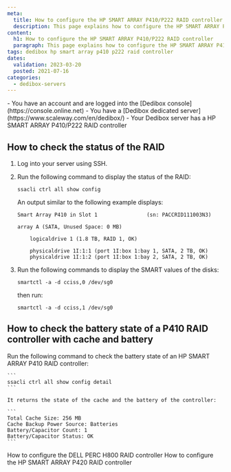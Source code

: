 ```yaml
---
meta:
  title: How to configure the HP SMART ARRAY P410/P222 RAID controller
  description: This page explains how to configure the HP SMART ARRAY P410/P222 RAID RAID controller
content:
  h1: How to configure the HP SMART ARRAY P410/P222 RAID controller
  paragraph: This page explains how to configure the HP SMART ARRAY P410/P222 RAID RAID controller
tags: dedibox hp smart array p410 p222 raid controller 
dates:
  validation: 2023-03-20
  posted: 2021-07-16
categories:
  - dedibox-servers
---
```


<Message type="requirement">
  - You have an account and are logged into the [Dedibox console](https://console.online.net)
  - You have a [Dedibox dedicated server](https://www.scaleway.com/en/dedibox/)
  - Your Dedibox server has a HP SMART ARRAY P410/P222 RAID controller
</Message>

## How to check the status of the RAID

1. Log into your server using SSH.
2.  Run the following command to display the status of the RAID:
    ```
    ssacli ctrl all show config
    ```

    An output similar to the following example displays: 

    ```
    Smart Array P410 in Slot 1                (sn: PACCRID111003N3)

    array A (SATA, Unused Space: 0 MB)

        logicaldrive 1 (1.8 TB, RAID 1, OK)

        physicaldrive 1I:1:1 (port 1I:box 1:bay 1, SATA, 2 TB, OK)
        physicaldrive 1I:1:2 (port 1I:box 1:bay 2, SATA, 2 TB, OK)
    ```
3. Run the following commands to display the SMART values of the disks:
    ```
    smartctl -a -d cciss,0 /dev/sg0
    ```

    then run:

    ```
    smartctl -a -d cciss,1 /dev/sg0
    ```

## How to check the battery state of a P410 RAID controller with cache and battery

Run the following command to check the battery state of an HP SMART ARRAY P410 RAID controller:

    ```
    ssacli ctrl all show config detail
    ```

    It returns the state of the cache and the battery of the controller:

    ```
    Total Cache Size: 256 MB
    Cache Backup Power Source: Batteries
    Battery/Capacitor Count: 1
    Battery/Capacitor Status: OK
    ```


<Navigation title="See Also">
  <PreviousButton to="/dedibox/hardware/how-to/configure-dell-perc-h800/">How to configure the DELL PERC H800 RAID controller</PreviousButton>
  <NextButton to="/dedibox/hardware/how-to/configure-hp-smart-array-p420/">How to configure the HP SMART ARRAY P420 RAID controller</NextButton>
</Navigation>
